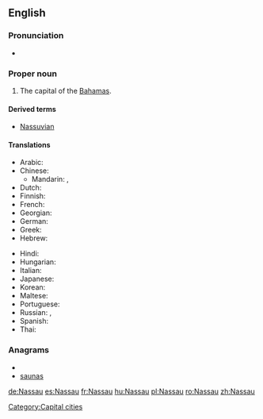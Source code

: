 ==English==
{{wikipedia}}

===Pronunciation===
* {{IPA|/ˈnæsɔː/|lang=en}}

===Proper noun===
{{en-proper noun}}

# The capital of the [[Bahamas]].

====Derived terms====
* [[Nassuvian]]

====Translations====
{{trans-top|capital of the Bahamas}}
* Arabic: {{t|ar|ناساو|m|tr=nasaaw}}
* Chinese:
** Mandarin: {{t-|cmn|拿騷|sc=Hani}}, {{t-|cmn|拿骚|tr=Násāo|sc=Hani}}
* Dutch: {{t-|nl|Nassau}}
* Finnish: {{t-|fi|Nassau}}
* French: {{t+|fr|Nassau}}
* Georgian: {{t|ka|ნასაუ|tr=nasau|sc=Geor|xs=Georgian}}
* German: {{t+|de|Nassau}}
* Greek: {{t|el|Νασσάου|tr=Nassáou}}
* Hebrew: {{t|he|נסאו}}
{{trans-mid}}
* Hindi: {{t|hi|नासाओ|tr=nāsā'ō|xs=Hindi}}
* Hungarian: {{t+|hu|Nassau}}
* Italian: {{t-|it|Nassau|f}}
* Japanese: {{t|ja|ナッソー|tr=Nassō}}
* Korean: {{t|ko|나소|tr=Naso}}
* Maltese: {{t|mt|Nassaw|xs=Maltese}}
* Portuguese: {{t-|pt|Nassau}}
* Russian: {{t-|ru|Нассау|m|tr=Nássau, Nassáu}} {{indeclinable}}, {{t|ru|Нассо|m|tr=Násso}} {{indeclinable}}
* Spanish: {{t+|es|Nassau}}
* Thai: {{t|th|นัสซอ|tr=nátsaaw}}
{{trans-bottom}}

===Anagrams===
* {{alphagram|aanssu}}
* [[saunas#English|saunas]]


[[Category:Capital cities]]

[[de:Nassau]]
[[es:Nassau]]
[[fr:Nassau]]
[[hu:Nassau]]
[[pl:Nassau]]
[[ro:Nassau]]
[[zh:Nassau]]
